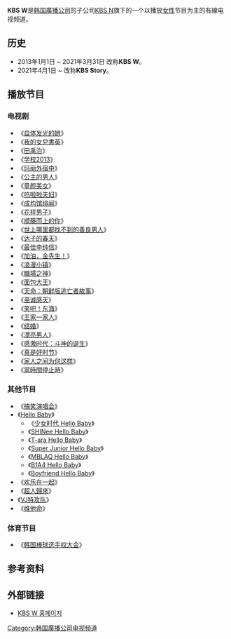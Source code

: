 {{Unreferenced|time=2021-05-28T10:18:03+00:00}}
{{TV channel}}
'''KBS W'''是[[韩国廣播公司|韩国廣播公司]]的子公司[[KBS_N|KBS N]]旗下的一个以播放[[女性|女性]]节目为主的有線电视频道。

==历史==
* 2013年1月1日 ~ 2021年3月31日 改称'''KBS W'''。
* 2021年4月1日 ~ 改称'''KBS Story'''。

==播放节目==
===电视剧===
*《[[自体发光的她|自体发光的她]]》
*《[[我的女兒書英|我的女兒書英]]》
*《[[田禹治_(电视剧)|田禹治]]》
*《[[学校2013|学校2013]]》
*《[[玛丽外宿中|玛丽外宿中]]》
*《[[公主的男人|公主的男人]]》
*《[[童颜美女|童颜美女]]》
*《[[呜啦啦夫妇|呜啦啦夫妇]]》
*《[[成均馆绯闻|成均馆绯闻]]》
*《[[花样男子|花样男子]]》
*《[[顺藤而上的你|顺藤而上的你]]》
*《[[世上哪里都找不到的善良男人|世上哪里都找不到的善良男人]]》
*《[[达子的春天|达子的春天]]》
*《[[最佳李纯信|最佳李纯信]]》
*《[[加油，金先生！|加油，金先生！]]》
*《[[浪漫小镇|浪漫小镇]]》
*《[[職場之神|職場之神]]》
*《[[面包大王|面包大王]]》
*《[[天命：朝鲜版逃亡者故事|天命：朝鲜版逃亡者故事]]》
*《[[至诚感天|至诚感天]]》
*《[[笑吧！东海|笑吧！东海]]》
*《[[王家一家人|王家一家人]]》
*《[[结婚_(电视剧)|结婚]]》
*《[[漂亮男人|漂亮男人]]》
*《[[感激时代：斗神的诞生|感激时代：斗神的诞生]]》
*《[[真是好时节|真是好时节]]》
*《[[家人之间为何这样|家人之间为何这样]]》
*《[[時間停止的瞬間|當時間停止時]]》

===其他节目===
*《[[搞笑演唱会|搞笑演唱会]]》
*《[[Hello_Baby|Hello Baby]]》
**《[[少女时代_Hello_Baby|少女时代 Hello Baby]]》
**《[[SHINee_Hello_Baby|SHINee Hello Baby]]》
**《[[T-ara_Hello_Baby|T-ara Hello Baby]]》
**《[[Super_Junior_Hello_Baby|Super Junior Hello Baby]]》
**《[[MBLAQ_Hello_Baby|MBLAQ Hello Baby]]》
**《[[B1A4_Hello_Baby|B1A4 Hello Baby]]》
**《[[Boyfriend_Hello_Baby|Boyfriend Hello Baby]]》
*《[[欢乐在一起|欢乐在一起]]》
*《[[超人歸來_(韓國綜藝)|超人歸來]]》
*《[[VJ特攻队|VJ特攻队]]》
*《[[维他命_(电视节目)|维他命]]》

===体育节目===
*《[[韩国棒球选手权大会|韩国棒球选手权大会]]》

==参考资料==
{{reflist}}

== 外部链接 ==
* [http://www.kbsn.co.kr/w KBS W 홈페이지] {{Wayback|url=http://www.kbsn.co.kr/w |date=20210106171443 }}

{{大韓民國電視頻道}}
{{KBS}}
[[Category:韩国廣播公司电视频道|Category:韩国廣播公司电视频道]]